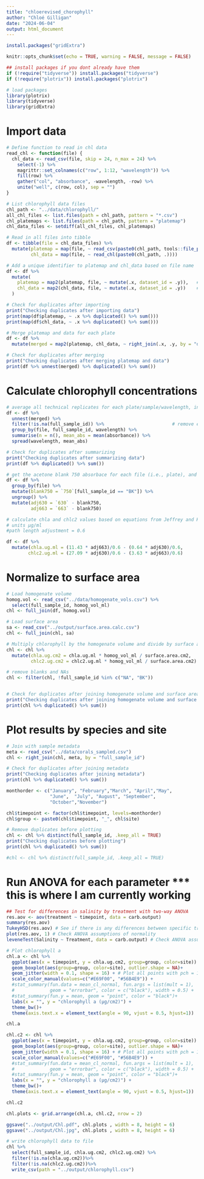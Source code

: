 ```yaml
---
title: "chloerevised_chorophyll"
author: "Chloé Gilligan"
date: "2024-06-04"
output: html_document
---
```



```r
install.packages("gridExtra")

```

```r
knitr::opts_chunk$set(echo = TRUE, warning = FALSE, message = FALSE)

## install packages if you dont already have them
if (!require("tidyverse")) install.packages("tidyverse")
if (!require("plotrix")) install.packages("plotrix")

# load packages
library(plotrix)
library(tidyverse)
library(gridExtra)

```

# Import data
```r
# Define function to read in chl data
read_chl <- function(file) {
  chl_data <- read_csv(file, skip = 24, n_max = 24) %>%
    select(-1) %>%
    magrittr::set_colnames(c("row", 1:12, "wavelength")) %>%
    fill(row) %>%
    gather("col", "absorbance", -wavelength, -row) %>%
    unite("well", c(row, col), sep = "")
}

# List chlorophyll data files
chl_path <- "../data/chlorophyll/"                                        # Path to chlorophyll data directory
all_chl_files <- list.files(path = chl_path, pattern = "*.csv")          # List all files in directory
chl_platemaps <- list.files(path = chl_path, pattern = "platemap")       # List platemap files
chl_data_files <- setdiff(all_chl_files, chl_platemaps)                  # List absorbance data files

# Read in all files into tibble
df <- tibble(file = chl_data_files) %>%
  mutate(platemap = map(file, ~ read_csv(paste0(chl_path, tools::file_path_sans_ext(.), "_platemap.csv"))),
         chl_data = map(file, ~ read_chl(paste0(chl_path, .))))

# Add a unique identifier to platemap and chl_data based on file name
df <- df %>%
  mutate(
    platemap = map2(platemap, file, ~ mutate(.x, dataset_id = .y)),   # Change 1
    chl_data = map2(chl_data, file, ~ mutate(.x, dataset_id = .y))    # Change 2
  )

# Check for duplicates after importing
print("Checking duplicates after importing data")
print(map(df$platemap, ~ .x %>% duplicated() %>% sum()))
print(map(df$chl_data, ~ .x %>% duplicated() %>% sum()))

# Merge platemap and data for each plate
df <- df %>%
  mutate(merged = map2(platemap, chl_data, ~ right_join(.x, .y, by = "dataset_id")))  # Change 3

# Check for duplicates after merging
print("Checking duplicates after merging platemap and data")
print(df %>% unnest(merged) %>% duplicated() %>% sum())
```

# Calculate chlorophyll concentrations
```r
# average all technical replicates for each plate/sample/wavelength, including all acetone blanks together (per plate)
df <- df %>%
  unnest(merged) %>%
  filter(!is.na(full_sample_id)) %>%                         # remove empty wells (colony_id is NA)
  group_by(file, full_sample_id, wavelength) %>%
  summarise(n = n(), mean_abs = mean(absorbance)) %>%
  spread(wavelength, mean_abs)

# Check for duplicates after summarizing
print("Checking duplicates after summarizing data")
print(df %>% duplicated() %>% sum())

# get the acetone blank 750 absorbace for each file (i.e., plate), and subtract from 630 and 663 values for each sample
df <- df %>%
  group_by(file) %>%
  mutate(blank750 = `750`[full_sample_id == "BK"]) %>%
  ungroup() %>%
  mutate(adj630 = `630` - blank750,
         adj663 = `663` - blank750)

# calculate chla and chlc2 values based on equations from Jeffrey and Humphrey 1975
# units µg/ml
#path length adjustment = 0.6 

df <- df %>%
  mutate(chla.ug.ml = (11.43 * adj663)/0.6 - (0.64 * adj630)/0.6,
        chlc2.ug.ml = (27.09 * adj630)/0.6 - (3.63 * adj663)/0.6)

```


# Normalize to surface area
```r
# Load homogenate volume
homog.vol <- read_csv("../data/homogenate_vols.csv") %>%
  select(full_sample_id, homog_vol_ml)
chl <- full_join(df, homog.vol)

# Load surface area
sa <- read_csv("../output/surface.area.calc.csv")
chl <- full_join(chl, sa)

# Multiply chlorophyll by the homogenate volume and divide by surface area
chl <- chl %>%
  mutate(chla.ug.cm2 = chla.ug.ml * homog_vol_ml / surface.area.cm2,
         chlc2.ug.cm2 = chlc2.ug.ml * homog_vol_ml / surface.area.cm2)

# remove blanks and NAs
chl <- filter(chl, !full_sample_id %in% c("NA", "BK"))


# Check for duplicates after joining homogenate volume and surface area
print("Checking duplicates after joining homogenate volume and surface area")
print(chl %>% duplicated() %>% sum())

```


# Plot results by species and site
```r
# Join with sample metadata
meta <- read_csv("../data/corals_sampled.csv")
chl <- right_join(chl, meta, by = "full_sample_id")

# Check for duplicates after joining metadata
print("Checking duplicates after joining metadata")
print(chl %>% duplicated() %>% sum())

monthorder <- c("January", "February","March", "April","May",
                "June",  "July", "August", "September", 
                "October","November")

chl$timepoint <- factor(chl$timepoint, levels=monthorder)
chl$group <- paste0(chl$timepoint, "_", chl$site)

# Remove duplicates before plotting
chl <- chl %>% distinct(full_sample_id, .keep_all = TRUE)
print("Checking duplicates before plotting")
print(chl %>% duplicated() %>% sum())

#chl <- chl %>% distinct(full_sample_id, .keep_all = TRUE)
```

# Run ANOVA for each parameter *** this is where I am currently working
```r
## Test for differences in salinity by treatment with two-way ANOVA
res.aov <- aov(treatment ~ timepoint, data = carb.output)
summary(res.aov)
TukeyHSD(res.aov) # See if there is any differences between specific treatments 
plot(res.aov, 1) # Check ANOVA assumptions of normality 
leveneTest(Salinity ~ Treatment, data = carb.output) # Check ANOVA assumptions of homogenity of variance 
```

```r
# Plot chlorophyll a
chl.a <- chl %>%
  ggplot(aes(x = timepoint, y = chla.ug.cm2, group=group, color=site)) +
  geom_boxplot(aes(group=group, color=site), outlier.shape = NA)+
  geom_jitter(width = 0.1, shape = 16) + # Plot all points with pch = 17
  scale_color_manual(values=c("#E69F00", "#56B4E9")) +
  #stat_summary(fun.data = mean_cl_normal, fun.args = list(mult = 1),    # Plot standard error
  #             geom = "errorbar", color = c("black"), width = 0.5) +
  #stat_summary(fun.y = mean, geom = "point", color = "black")+           # Plot mean
  labs(x = "", y = "chlorophyll a (µg/cm2)") +
  theme_bw()+
  theme(axis.text.x = element_text(angle = 90, vjust = 0.5, hjust=1))

chl.a

chl.c2 <- chl %>%
  ggplot(aes(x = timepoint, y = chla.ug.cm2, group=group, color=site)) +
  geom_boxplot(aes(group=group, color=site), outlier.shape = NA)+
  geom_jitter(width = 0.1, shape = 16) + # Plot all points with pch = 17
  scale_color_manual(values=c("#E69F00", "#56B4E9")) +
  #stat_summary(fun.data = mean_cl_normal, fun.args = list(mult = 1),    # Plot standard error
  #             geom = "errorbar", color = c("black"), width = 0.5) +
  #stat_summary(fun.y = mean, geom = "point", color = "black")+           # Plot mean
  labs(x = "", y = "chlorophyll a (µg/cm2)") +
  theme_bw()+
  theme(axis.text.x = element_text(angle = 90, vjust = 0.5, hjust=1))

chl.c2

chl.plots <- grid.arrange(chl.a, chl.c2, nrow = 2)

ggsave("../output/Chl.pdf", chl.plots , width = 8, height = 6)
ggsave("../output/Chl.jpg", chl.plots , width = 8, height = 6)

# write chlorophyll data to file
chl %>%
  select(full_sample_id, chla.ug.cm2, chlc2.ug.cm2) %>%
  filter(!is.na(chla.ug.cm2))%>%
  filter(!is.na(chlc2.ug.cm2))%>%
  write_csv(path = "../output/chlorophyll.csv")

```


